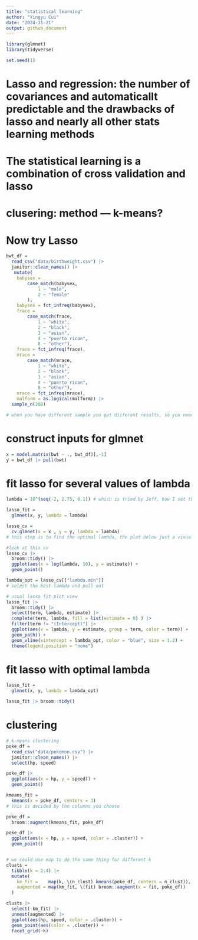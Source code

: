 ```yaml
---
title: "statistical learning"
author: "Yingyu Cui"
date: "2024-11-21"
output: github_document
---
```


```r
library(glmnet)
library(tidyverse)

set.seed(1)
```

# Lasso and regression: the number of covariances and automaticallt predictable and the drawbacks of lasso and nearly all other stats learning methods

# The statistical learning is a combination of cross validation and lasso 

# clusering: method --- k-means?

# Now try Lasso
```r
bwt_df = 
  read_csv("data/birthweight.csv") |> 
  janitor::clean_names() |> 
   mutate(
    babysex = 
        case_match(babysex,
            1 ~ "male",
            2 ~ "female"
        ),
    babysex = fct_infreq(babysex),
    frace = 
        case_match(frace,
            1 ~ "white",
            2 ~ "black", 
            3 ~ "asian", 
            4 ~ "puerto rican", 
            8 ~ "other"),
    frace = fct_infreq(frace),
    mrace = 
        case_match(mrace,
            1 ~ "white",
            2 ~ "black", 
            3 ~ "asian", 
            4 ~ "puerto rican",
            8 ~ "other"),
    mrace = fct_infreq(mrace),
    malform = as.logical(malform)) |> 
  sample_n(200)

# when you have different sample you get diiferent results, so you need to set seed
```


# construct inputs for glmnet
```r
x = model.matrix(bwt ~ ., bwt_df)[,-1]
y = bwt_df |> pull(bwt)

```

# fit lasso for several values of lambda
```r
lambda = 10^(seq(-2, 2.75, 0.1)) # which is tried by Jeff, how I set the lambda?

lasso_fit =
  glmnet(x, y, lambda = lambda)

lasso_cv =
  cv.glmnet(x = x , y = y, lambda = lambda)
# this step is to find the optimal lambda, the plot below just a visualization 

#look at this cv
lasso_cv |> 
  broom::tidy() |> 
  ggplot(aes(x = log(lambda, 10), y = estimate)) + 
  geom_point() 

lambda_opt = lasso_cv[["lambda.min"]]
# select the best lambda and pull out

# usual lasso fit plot view 
lasso_fit |> 
  broom::tidy() |> 
  select(term, lambda, estimate) |> 
  complete(term, lambda, fill = list(estimate = 0) ) |> 
  filter(term != "(Intercept)") |> 
  ggplot(aes(x = lambda, y = estimate, group = term, color = term)) + 
  geom_path() + 
  geom_vline(xintercept = lambda_opt, color = "blue", size = 1.2) +
  theme(legend.position = "none")
```

# fit lasso with optimal lambda
```r
lasso_fit = 
  glmnet(x, y, lambda = lambda_opt)

lasso_fit |> broom::tidy()
```


# clustering
```r
# k-means clustering
poke_df = 
  read_csv("data/pokemon.csv") |> 
  janitor::clean_names() |> 
  select(hp, speed)

poke_df |> 
  ggplot(aes(x = hp, y = speed)) + 
  geom_point()

kmeans_fit =
  kmeans(x = poke_df, centers = 3)
# this is decided by the columns you choose

poke_df =
  broom::augment(kmeans_fit, poke_df)

poke_df |> 
  ggplot(aes(x = hp, y = speed, color = .cluster)) +
  geom_point()


# we could use map to do the same thing for different k
clusts =
  tibble(k = 2:4) |>
  mutate(
    km_fit =    map(k, \(n_clust) kmeans(poke_df, centers = n_clust)),
    augmented = map(km_fit, \(fit) broom::augment(x = fit, poke_df))
  )

clusts |> 
  select(-km_fit) |> 
  unnest(augmented) |> 
  ggplot(aes(hp, speed, color = .cluster)) +
  geom_point(aes(color = .cluster)) +
  facet_grid(~k)

```


